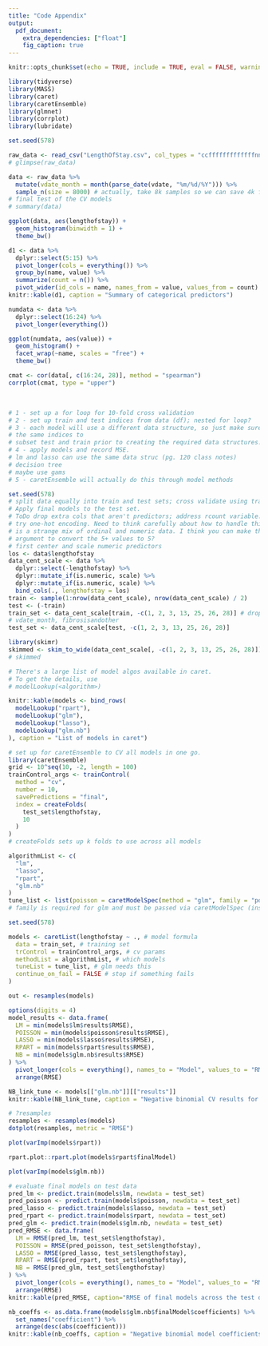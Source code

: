 ```yaml
---
title: "Code Appendix"
output: 
  pdf_document:
    extra_dependencies: ["float"]
    fig_caption: true
---
```


```r
knitr::opts_chunk$set(echo = TRUE, include = TRUE, eval = FALSE, warning = FALSE, message = FALSE)

```


```r
library(tidyverse)
library(MASS)
library(caret)
library(caretEnsemble)
library(glmnet)
library(corrplot)
library(lubridate)
```

```r
set.seed(578)

raw_data <- read_csv("LengthOfStay.csv", col_types = "ccfffffffffffffnnnnnnnnnncfn")
# glimpse(raw_data)

data <- raw_data %>%
  mutate(vdate_month = month(parse_date(vdate, "%m/%d/%Y"))) %>%
  sample_n(size = 8000) # actually, take 8k samples so we can save 4k for a
# final test of the CV models
# summary(data)
```

```r
ggplot(data, aes(lengthofstay)) +
  geom_histogram(binwidth = 1) +
  theme_bw()
```


```r
d1 <- data %>%
  dplyr::select(5:15) %>%
  pivot_longer(cols = everything()) %>%
  group_by(name, value) %>%
  summarize(count = n()) %>%
  pivot_wider(id_cols = name, names_from = value, values_from = count)
knitr::kable(d1, caption = "Summary of categorical predictors")
```

```r
numdata <- data %>%
  dplyr::select(16:24) %>%
  pivot_longer(everything())
```

```r
ggplot(numdata, aes(value)) +
  geom_histogram() +
  facet_wrap(~name, scales = "free") +
  theme_bw()
```


```r
cmat <- cor(data[, c(16:24, 28)], method = "spearman")
corrplot(cmat, type = "upper")
```
\ 

```r
# 1 - set up a for loop for 10-fold cross validation
# 2 - set up train and test indices from data (df); nested for loop?
# 3 - each model will use a different data structure, so just make sure to use
# the same indices to
# subset test and train prior to creating the required data structures.
# 4 - apply models and record MSE.
# lm and lasso can use the same data struc (pg. 120 class notes)
# decision tree
# maybe use gams
# 5 - caretEnsemble will actually do this through model methods

set.seed(578)
# split data equally into train and test sets; cross validate using train.
# Apply final models to the test set.
# ToDo drop extra cols that aren't predictors; address rcount variable. Could
# try one-hot encoding. Need to think carefully about how to handle this. It
# is a strange mix of ordinal and numeric data. I think you can make the
# argument to convert the 5+ values to 5?
# first center and scale numeric predictors
los <- data$lengthofstay
data_cent_scale <- data %>%
  dplyr::select(-lengthofstay) %>%
  dplyr::mutate_if(is.numeric, scale) %>%
  dplyr::mutate_if(is.numeric, scale) %>%
  bind_cols(., lengthofstay = los)
train <- sample(1:nrow(data_cent_scale), nrow(data_cent_scale) / 2)
test <- (-train)
train_set <- data_cent_scale[train, -c(1, 2, 3, 13, 25, 26, 28)] # drop id, vdate, discharged,
# vdate_month, fibrosisandother
test_set <- data_cent_scale[test, -c(1, 2, 3, 13, 25, 26, 28)]

library(skimr)
skimmed <- skim_to_wide(data_cent_scale[, -c(1, 2, 3, 13, 25, 26, 28)])
# skimmed
```


```r
# There's a large list of model algos available in caret.
# To get the details, use
# modelLookup(<algorithm>)

knitr::kable(models <- bind_rows(
  modelLookup("rpart"),
  modelLookup("glm"),
  modelLookup("lasso"),
  modelLookup("glm.nb")
), caption = "List of models in caret")
```


```r
# set up for caretEnsemble to CV all models in one go.
library(caretEnsemble)
grid <- 10^seq(10, -2, length = 100)
trainControl_args <- trainControl(
  method = "cv",
  number = 10,
  savePredictions = "final",
  index = createFolds(
    test_set$lengthofstay,
    10
  )
)
# createFolds sets up k folds to use across all models

algorithmList <- c(
  "lm",
  "lasso",
  "rpart",
  "glm.nb"
)
tune_list <- list(poisson = caretModelSpec(method = "glm", family = "poisson"))
# family is required for glm and must be passed via caretModelSpec (instead of algorithmList)

set.seed(578)

models <- caretList(lengthofstay ~ ., # model formula
  data = train_set, # training set
  trControl = trainControl_args, # cv params
  methodList = algorithmList, # which models
  tuneList = tune_list, # glm needs this
  continue_on_fail = FALSE # stop if something fails
)

out <- resamples(models)

options(digits = 4)
model_results <- data.frame(
  LM = min(models$lm$results$RMSE),
  POISSON = min(models$poisson$results$RMSE),
  LASSO = min(models$lasso$results$RMSE),
  RPART = min(models$rpart$results$RMSE),
  NB = min(models$glm.nb$results$RMSE)
) %>%
  pivot_longer(cols = everything(), names_to = "Model", values_to = "RMSE") %>%
  arrange(RMSE)
```


```r
NB_link_tune <- models[["glm.nb"]][["results"]]
knitr::kable(NB_link_tune, caption = "Negative binomial CV results for link function")
```


```r
# ?resamples
resamples <- resamples(models)
dotplot(resamples, metric = "RMSE")
```
 
```r
plot(varImp(models$rpart))
```


```r
rpart.plot::rpart.plot(models$rpart$finalModel)
```


```r
plot(varImp(models$glm.nb))
```
 
```r
# evaluate final models on test data
pred_lm <- predict.train(models$lm, newdata = test_set)
pred_poisson <- predict.train(models$poisson, newdata = test_set)
pred_lasso <- predict.train(models$lasso, newdata = test_set)
pred_rpart <- predict.train(models$rpart, newdata = test_set)
pred_glm <- predict.train(models$glm.nb, newdata = test_set)
pred_RMSE <- data.frame(
  LM = RMSE(pred_lm, test_set$lengthofstay),
  POISSON = RMSE(pred_poisson, test_set$lengthofstay),
  LASSO = RMSE(pred_lasso, test_set$lengthofstay),
  RPART = RMSE(pred_rpart, test_set$lengthofstay),
  NB = RMSE(pred_glm, test_set$lengthofstay)
) %>%
  pivot_longer(cols = everything(), names_to = "Model", values_to = "RMSE") %>%
  arrange(RMSE)
knitr::kable(pred_RMSE, caption="RMSE of final models across the test data")
```



```r
nb_coeffs <- as.data.frame(models$glm.nb$finalModel$coefficients) %>%
  set_names("coefficient") %>%
  arrange(desc(abs(coefficient)))
knitr::kable(nb_coeffs, caption = "Negative binomial model coefficients")

```

